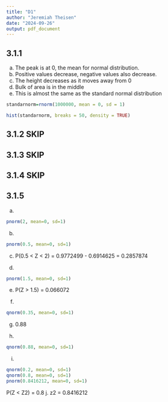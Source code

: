 ```yaml
---
title: "D1"
author: "Jeremiah Theisen"
date: "2024-09-26"
output: pdf_document
---
```


## 3.1.1 
a. The peak is at 0, the mean for normal distribution. 
b. Positive values decrease, negative values also decrease.
c. The height decreases as it moves away from 0 
d. Bulk of area is in the middle 
e. This is almost the same as the standard normal distribution
```r
standarnorm=rnorm(1000000, mean = 0, sd = 1)

hist(standarnorm, breaks = 50, density = TRUE)
``` 
## 3.1.2 SKIP 

## 3.1.3 SKIP 

## 3.1.4 SKIP 

## 3.1.5 
a. 
```r
pnorm(2, mean=0, sd=1)
```
b.
```r
pnorm(0.5, mean=0, sd=1)
```
c. 
P(0.5 < Z < 2) = 0.9772499 - 0.6914625 = 0.2857874 

d.
```r
pnorm(1.5, mean=0, sd=1)
``` 
e. 
P(Z > 1.5) = 0.066072 

f. 
```r
qnorm(0.35, mean=0, sd=1)
``` 
g. 0.88 

h.
```r
qnorm(0.88, mean=0, sd=1)
``` 
i.
```r
qnorm(0.2, mean=0, sd=1)  
qnorm(0.8, mean=0, sd=1)
pnorm(0.8416212, mean=0, sd=1)
```  
P(Z < Z2) = 0.8
j.
z2 = 0.8416212




